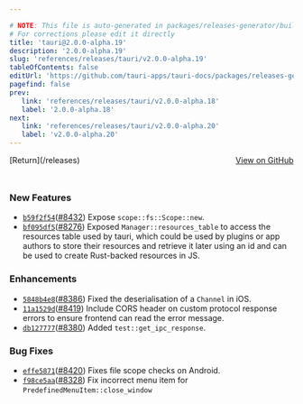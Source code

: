 ```yaml
---

# NOTE: This file is auto-generated in packages/releases-generator/build.ts
# For corrections please edit it directly
title: 'tauri@2.0.0-alpha.19'
description: '2.0.0-alpha.19'
slug: 'references/releases/tauri/v2.0.0-alpha.19'
tableOfContents: false
editUrl: 'https://github.com/tauri-apps/tauri-docs/packages/releases-generator/build.ts'
pagefind: false
prev:
   link: 'references/releases/tauri/v2.0.0-alpha.18'
   label: '2.0.0-alpha.18'
next:
   link: 'references/releases/tauri/v2.0.0-alpha.20'
   label: 'v2.0.0-alpha.20'
---
```


<div style="margin-bottom:3rem; display: flex; justify-content: space-between; align-items: center"><span>[Return](/releases)</span><span><a href="https://github.com/tauri-apps/tauri/releases/tag/tauri-v2.0.0-alpha.19">View on GitHub</a></span></div>

### New Features

- [`b59f2f54`](https://www.github.com/tauri-apps/tauri/commit/b59f2f54e7c1e01e33baf710d50c046401edb9d8)([#8432](https://www.github.com/tauri-apps/tauri/pull/8432)) Expose `scope::fs::Scope::new`.
- [`bf095df5`](https://www.github.com/tauri-apps/tauri/commit/bf095df55aa27fb22c9240ddf8d673cfe0a4a2db)([#8276](https://www.github.com/tauri-apps/tauri/pull/8276)) Exposed `Manager::resources_table` to access the resources table used by tauri, which could be used by plugins or app authors to store their resources and retrieve it later using an id and can be used to create Rust-backed resources in JS.

### Enhancements

- [`5848b4e8`](https://www.github.com/tauri-apps/tauri/commit/5848b4e8e9fde1e0d895238cafdb57ed20be4c07)([#8386](https://www.github.com/tauri-apps/tauri/pull/8386)) Fixed the deserialisation of a `Channel` in iOS.
- [`11a1529d`](https://www.github.com/tauri-apps/tauri/commit/11a1529d6ace47e731f5d69bf421e7f59f0d7567)([#8419](https://www.github.com/tauri-apps/tauri/pull/8419)) Include CORS header on custom protocol response errors to ensure frontend can read the error message.
- [`db127777`](https://www.github.com/tauri-apps/tauri/commit/db127777423e467758781d58c1121cbe94844161)([#8380](https://www.github.com/tauri-apps/tauri/pull/8380)) Added `test::get_ipc_response`.

### Bug Fixes

- [`effe5871`](https://www.github.com/tauri-apps/tauri/commit/effe5871aff1267a73ecbba1693304941a691932)([#8420](https://www.github.com/tauri-apps/tauri/pull/8420)) Fixes file scope checks on Android.
- [`f98ce5aa`](https://www.github.com/tauri-apps/tauri/commit/f98ce5aa475d1b3f8606e773579e77f41309feb0)([#8328](https://www.github.com/tauri-apps/tauri/pull/8328)) Fix incorrect menu item for `PredefinedMenuItem::close_window`

